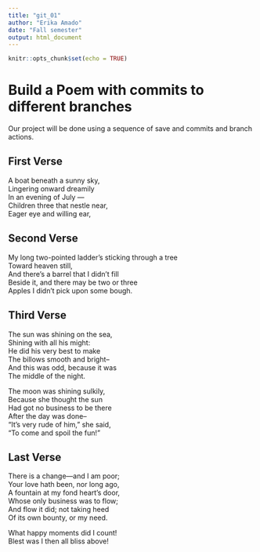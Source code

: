 ---
title: "git_01"
author: "Erika Amado"
date: "Fall semester"
output: html_document
---

```{r setup, include=FALSE}
knitr::opts_chunk$set(echo = TRUE)
```
# Build a Poem with commits to different branches
Our project will be done using a sequence of save and commits and branch actions. 
<!-- Do not modify or change any text in "!--" bracketed areas such as this --- these are instructions to
you, if you change any of this the git program will notice it and compromise your git merging strategy !-->

## First Verse 
<!--Put the first five lines of a poem by Lewis Carrol in this section!--> 


A boat beneath a sunny sky,      
Lingering onward dreamily    
In an evening of July —    
Children three that nestle near,    
Eager eye and willing ear,    



## Second Verse
<!--Put the first five lines of a poem by Robert Frost here!--> 
My long two-pointed ladder's sticking through a tree  
Toward heaven still,  
And there's a barrel that I didn't fill  
Beside it, and there may be two or three  
Apples I didn't pick upon some bough.  

## Third Verse
<!--Put the first two verses of The Walrus and the Carpenter here!--> 

The sun was shining on the sea,  
Shining with all his might:  
He did his very best to make  
The billows smooth and bright--  
And this was odd, because it was  
The middle of the night.  

The moon was shining sulkily,  
Because she thought the sun  
Had got no business to be there  
After the day was done--  
"It's very rude of him," she said,  
"To come and spoil the fun!"  

## Last Verse
<!--Put a short poem of your choice 8-20 lines,here!-->
There is a change—and I am poor;  
Your love hath been, nor long ago,  
A fountain at my fond heart's door,  
Whose only business was to flow;  
And flow it did; not taking heed  
Of its own bounty, or my need.  

What happy moments did I count!  
Blest was I then all bliss above!  